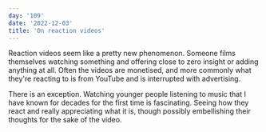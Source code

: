 ```yaml
---
day: '109'
date: '2022-12-03'
title: 'On reaction videos'
---
```


Reaction videos seem like a pretty new phenomenon. Someone films themselves watching something and offering close to zero insight or adding anything at all. Often the videos are monetised, and more commonly what they're reacting to is from YouTube and is interrupted with advertising.

There is an exception. Watching younger people listening to music that I have known for decades for the first time is fascinating. Seeing how they react and really appreciating what it is, though possibly embellishing their thoughts for the sake of the video.
